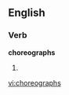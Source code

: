 ==English==

===Verb===
'''choreographs'''

# {{third-person singular of|[[choreograph]]}}

[[vi:choreographs]]